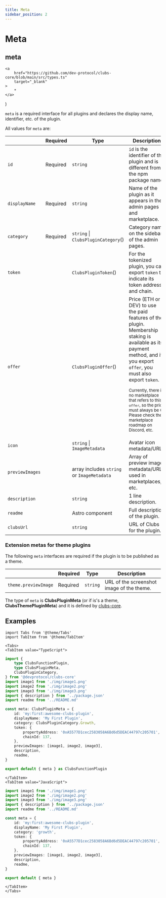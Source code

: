 ```yaml
---
title: Meta
sidebar_position: 2
---
```


# Meta

## meta

	<a
		href="https://github.com/dev-protocol/clubs-core/blob/main/src/types.ts"
		target="_blank"
	>
		*
	</a>
)

`meta` is a required interface for all plugins and declares the display name, identifier, etc. of the plugin.

All values for `meta` are:

|                 | Required | Type                                         | Description                                                                                                                                                                                                                                                                                                                                           |
| --------------- | -------- | -------------------------------------------- | ----------------------------------------------------------------------------------------------------------------------------------------------------------------------------------------------------------------------------------------------------------------------------------------------------------------------------------------------------- |
| `id`            | Required | `string`                                     | `id` is the identifier of the plugin and is different from the npm package name.                                                                                                                                                                                                                                                                      |
| `displayName`   | Required | `string`                                     | Name of the plugin as it appears in the admin pages and marketplace.                                                                                                                                                                                                                                                                                  |
| `category`      | Required | `string` \| `ClubsPluginCategory`(<Types />) | Category name on the sidebar of the admin pages.                                                                                                                                                                                                                                                                                                      |
| `token`         |          | `ClubsPluginToken`(<Types />)                | For the tokenized plugin, you can export `token` to indicate its token address and chain.                                                                                                                                                                                                                                                             |
| `offer`         |          | `ClubsPluginOffer`(<Types />)                | Price (ETH or DEV) to use the paid features of the plugin. Membership staking is available as its payment method, and if you export `offer`, you must also export `token`. <p><small>Currently, there is no marketplace that refers to this `offer`, so the price must always be 0. Please check the marketplace roadmap on Discord, etc.</small></p> |
| `icon`          |          | `string` \| `ImageMetadata`                  | Avatar icon metadata/URL.                                                                                                                                                                                                                                                                                                                             |
| `previewImages` |          | array includes `string` or `ImageMetadata`   | Array of preview image metadata/URLs used in marketplaces, etc.                                                                                                                                                                                                                                                                                       |
| `description`   |          | `string`                                     | 1 line description.                                                                                                                                                                                                                                                                                                                                   |
| `readme`        |          | Astro component                              | Full description of the plugin.                                                                                                                                                                                                                                                                                                                       |
| `clubsUrl`      |          | `string`                                     | URL of Clubs for the plugin.                                                                                                                                                                                                                                                                                                                          |

### Extension metas for theme plugins

The following `meta` interfaces are required if the plugin is to be published as a theme.

|                      | Required | Type     | Description                               |
| -------------------- | -------- | -------- | ----------------------------------------- |
| `theme.previewImage` | Required | `string` | URL of the screenshot image of the theme. |

The type of `meta` is **ClubsPluginMeta** (or if is's a theme, **ClubsThemePluginMeta**) and it is defined by [clubs-core](https://github.com/dev-protocol/clubs-core/blob/main/src/types.ts).

## Examples

```mdx-code-block
import Tabs from '@theme/Tabs'
import TabItem from '@theme/TabItem'

<Tabs>
<TabItem value="TypeScript">
```

```ts
import {
	type ClubsFunctionPlugin,
	type ClubsPluginMeta,
	ClubsPluginCategory,
} from '@devprotocol/clubs-core'
import image1 from './img/image1.png'
import image2 from './img/image2.png'
import image3 from './img/image3.png'
import { description } from '../package.json'
import readme from '../README.md'

const meta: ClubsPluginMeta = {
	id: 'my:first:awesome-clubs-plugin',
	displayName: 'My First Plugin',
	category: ClubsPluginCategory.Growth,
	token: {
		propertyAddress: '0xA5577D1cec2583058A6Bd6d5DEAC44797c205701',
		chainId: 137,
	},
	previewImages: [image1, image2, image3],
	description,
	readme,
}

export default { meta } as ClubsFunctionPlugin
```

```mdx-code-block
</TabItem>
<TabItem value="JavaScript">
```

```ts
import image1 from './img/image1.png'
import image2 from './img/image2.png'
import image3 from './img/image3.png'
import { description } from '../package.json'
import readme from '../README.md'

const meta = {
	id: 'my:first:awesome-clubs-plugin',
	displayName: 'My First Plugin',
	category: 'growth',
	token: {
		propertyAddress: '0xA5577D1cec2583058A6Bd6d5DEAC44797c205701',
		chainId: 137,
	},
	previewImages: [image1, image2, image3],
	description,
	readme,
}

export default { meta }
```

```mdx-code-block
</TabItem>
</Tabs>
```
